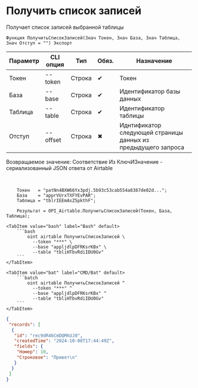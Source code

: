 ﻿---
sidebar_position: 1
---


# Получить список записей
 Получает список записей выбранной таблицы



`Функция ПолучитьСписокЗаписей(Знач Токен, Знач База, Знач Таблица, Знач Отступ = "") Экспорт`

  | Параметр | CLI опция | Тип | Обяз. | Назначение |
  |-|-|-|-|-|
  | Токен | --token | Строка | &#x2714; | Токен |
  | База | --base | Строка | &#x2714; | Идентификатор базы данных |
  | Таблица | --table | Строка | &#x2714; | Идентификатор таблицы |
  | Отступ | --offset | Строка | &#x2716; | Иднтификатор следующей страницы данных из предыдущего запроса |

  
  Возвращаемое значение:   Соответствие Из КлючИЗначение - сериализованный JSON ответа от Airtable

<br/>




```bsl title="Пример использования для 1С:Предприятие/OneScript"
    Токен   = "patNn4BXW66Yx3pdj.5b93c53cab554a8387de02d...";
    База    = "apprVUrxTXFYEvPAR";
    Таблица = "tblrIEEmAsZ5pkthF";

    Результат = OPI_Airtable.ПолучитьСписокЗаписей(Токен, База, Таблица);
```
    

 <Tabs>
  
    <TabItem value="bash" label="Bash" default>
        ```bash
            oint airtable ПолучитьСписокЗаписей \
              --token "***" \
              --base "appljdlpDFRKsrKBx" \
              --table "tbliHTbvRdiIDU0Gv"
        ```
    </TabItem>
  
    <TabItem value="bat" label="CMD/Bat" default>
        ```batch
            oint airtable ПолучитьСписокЗаписей ^
              --token "***" ^
              --base "appljdlpDFRKsrKBx" ^
              --table "tbliHTbvRdiIDU0Gv"
        ```
    </TabItem>
</Tabs>


```json title="Результат"
{
 "records": [
  {
   "id": "rec9dR46CmDQMkUJ0",
   "createdTime": "2024-10-08T17:44:49Z",
   "fields": {
    "Номер": 10,
    "Строковое": "Привет\n"
   }
  }
 ]
}
```
